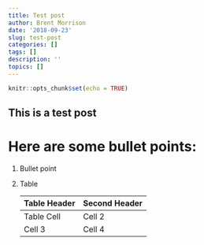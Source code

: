 ```yaml
---
title: Test post
author: Brent Morrison
date: '2018-09-23'
slug: test-post
categories: []
tags: []
description: ''
topics: []
---
```


```r
knitr::opts_chunk$set(echo = TRUE)
```

## This is a test post

# Here are some bullet points:  
  
1. Bullet point 

2.  Table

    Table Header  | Second Header
    ------------- | -------------
    Table Cell    | Cell 2
    Cell 3        | Cell 4 

